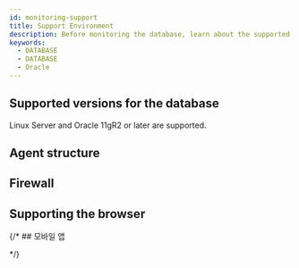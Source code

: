 ```yaml
---
id: monitoring-support
title: Support Environment
description: Before monitoring the database, learn about the supported database types.
keywords:
  - DATABASE
  - DATABASE
  - Oracle
---
```



<Desc name='Oracle Pro' />

## Supported versions for the database

Linux Server and Oracle 11gR2 or later are supported.


<DBsupportNote />

## Agent structure


<Dbsupportenvagentconstruction />

## Firewall


<Proxy />

## Supporting the browser


<Supportedbrowser />

{/* ## 모바일 앱


<Mobileapp />   */}
